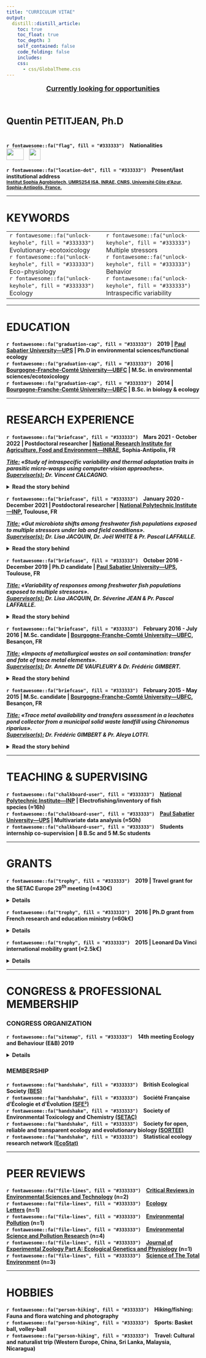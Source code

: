```yaml
---
title: "CURRICULUM VITAE"
output: 
  distill::distill_article:
    toc: true
    toc_float: true
    toc_depth: 3
    self_contained: false
    code_folding: false
    includes:
    css:
      - css/GlobalTheme.css
---
```


<p style="color: var(--title-color); font-family: var(--font-body); text-align: center; text-decoration-line: underline; font-size: 125%"> <b>Currently looking for opportunities<b></p>
<br/>
<p style='font-family: var(--font-header); font-weight: 700; color: var(--header-color); font-style: bold; font-size:175%;'>Quentin PETITJEAN, Ph.D&nbsp;<a href="mailto:q.petitjean1@gmail.com"><i class="fa fa-envelope fa-1.5x" aria-hidden="true"></i></a></p>
<div style="height: 0.125rem;"><br></div>
<p class="plain-text">
`r fontawesome::fa("flag", fill = "#333333")` &ensp; Nationalities<br/>
<img src="https://upload.wikimedia.org/wikipedia/commons/thumb/b/bc/Flag_of_France_%281794%E2%80%931815%2C_1830%E2%80%931974%2C_2020%E2%80%93present%29.svg/langfr-225px-Flag_of_France_%281794%E2%80%931815%2C_1830%E2%80%931974%2C_2020%E2%80%93present%29.svg.png" height="30px" width="45px" /> &ensp; <img src="https://upload.wikimedia.org/wikipedia/commons/thumb/0/08/Flag_of_Switzerland_%28Pantone%29.svg/langfr-800px-Flag_of_Switzerland_%28Pantone%29.svg.png" height="30px" width="30px" /></p> 

<p class="plain-text">
`r fontawesome::fa("location-dot", fill = "#333333")` &ensp; Present/last institutional address<br/>
<a href="https://maps.google.com/maps?z=16&q=institut%2Bsophia%2Bagrobiotech%2Binrae-cnrs-universit%C3%A9%2Bc%C3%B4te%2Bd%27azur%2B400%2Broute%2Bdes%2Bchappes%2Bbp%2B167%2B06903%2Bsophia%2Bantipolis%2Bcedex%2Bfrance"> <small>Institut Sophia Agrobiotech, UMR5254 ISA, INRAE, CNRS, Universit&eacute; Côte d'Azur, Sophia-Antipolis, France.</small></a></p> 

***

# KEYWORDS

<table style="border: none;">
  <tr>
    <td width='50%'>
`r fontawesome::fa("unlock-keyhole", fill = "#333333")` &ensp; Evolutionary-ecotoxicology <br/>
`r fontawesome::fa("unlock-keyhole", fill = "#333333")` &ensp; Eco-physiology <br/>
`r fontawesome::fa("unlock-keyhole", fill = "#333333")` &ensp; Ecology
</td>
    <td width='50%'>
`r fontawesome::fa("unlock-keyhole", fill = "#333333")` &ensp; Multiple stressors <br/>
`r fontawesome::fa("unlock-keyhole", fill = "#333333")` &ensp; Behavior <br/>
`r fontawesome::fa("unlock-keyhole", fill = "#333333")` &ensp; Intraspecific variability
</td>
  </tr>
</table>

***

# EDUCATION 
<p class="plain-text" style="text-align: left">
`r fontawesome::fa("graduation-cap", fill = "#333333")` &ensp; 2019 | <a href='https://www.univ-tlse3.fr/'>Paul Sabatier University—UPS</a> | Ph.D in environmental sciences/functional ecology <br/>
`r fontawesome::fa("graduation-cap", fill = "#333333")` &ensp; 2016 | <a href='https://www.ubfc.fr/'>Bourgogne-Franche-Comt&eacute; University—UBFC</a> | M.Sc. in environmental sciences/ecotoxicology  <br/>
`r fontawesome::fa("graduation-cap", fill = "#333333")` &ensp; 2014 | <a href='https://www.ubfc.fr/'>Bourgogne-Franche-Comt&eacute; University—UBFC</a> | B.Sc. in biology & ecology
</p> 
***

# RESEARCH EXPERIENCE
<p class="plain-text">
`r fontawesome::fa("briefcase", fill = "#333333")` &ensp; Mars 2021 - October 2022 | Postdoctoral researcher | <a href='https://www6.paca.inrae.fr/institut-sophia-agrobiotech'>National Research Institute for Agriculture, Food and Environment—INRAE</a>, Sophia-Antipolis, FR </p>
<p class="detailed-text">
<em><u>Title:</u> «Study of intraspecific variability and thermal adaptation traits in parasitic micro-wasps using computer-vision approaches».<br/>
<u>Supervisor(s):</u> Dr. Vincent CALCAGNO.</em><br/></p>
<details>
  <summary class= "summary">
  Read the story behind
  </summary>
<table style="border: none; width='100%';">
  <tr>
    <td style="width: 80%; vertical-align: top;">
<p class="detailed-text">
Following my previous postdoctoral experience performing lab (DNA extractions – PCR) and bioinformatics analyses, my growing interest in the intraspecific variability of responses to global changes guided me to join <a href='https://www6.paca.inrae.fr/institut-sophia-agrobiotech'>Institut Sophia Agrobiotech (ISA)</a>.<br/><br/>
More particularly, I joined <a href='https://vcalcagnoresearch.wordpress.com/'>Vincent CALCAGNO</a>'s lab to investigate the variability in activity and movement among insect populations facing temperature changes. I was involved in the <a href='https://ecophytopic.fr/recherche-innovation/proteger/projet-bidime'>BIDIME project (ANR)</a> targeted at developing innovative biological control solutions with insects, and transfer them to farmers and land managers. I collaborated with <a href='https://fr.linkedin.com/in/michela-ion-scotta'>Michela ION SCOTTA</a>, who reared 35 populations of small parasitic micro-wasps (genus <em>Trichogramma</em>) that were sampled in France along a latitudinal gradient. Michela also performed experiments in which each population was subjected to steady decreases/increases in temperature (over 2 hours, see fig. \@ref(fig:Ramps)).</p>
```r
# create the dataset
time = seq(
  from = as.POSIXct("2021-01-01 00:00"),
  to = as.POSIXct("2021-01-01 02:00"),
  by = "min"
)
temp = seq(from = 18 ,
           to = 45,
           by = (45 - 18) / floor(length(time) / 2))
tempW <- c(temp, rev(temp))
tempC <- c(rev(temp), temp)

# plot the warm and cold Ramps
par(
  mfrow = c(1, 2),
  oma = c(1, 1, 0, 0.8),
  mar = c(5, 3, 2, 0),
  mgp = c(2.2, 1, 0),
  bg="transparent"
)

plot(
  tempW[-1] ~ time,
  type = "l",
  lwd = 2.0,
  col = "#C70039",
  main = "Warm ramp",
  col.main = "#C70039",
  xlab = "Timeline hh:mm",
  ylab = "Measured Temperature (°C)"
)

plot(
  tempC[-1] ~ time,
  type = "l",
  lwd = 2.0,
  col = "#74C1D9",
  main = "Cold ramp",
  col.main = "#74C1D9",
  xlab = "Timeline hh:mm",
  ylab = "",
  yaxt = "n"
)
```
<p class="detailed-text">
The experiments were video-recorded, and my task was to use video-tracking solutions to quantify insect movements and their changes in response to temperature ramps.<br/>
I analyzed the movements of the 35 wasp populations to test for variability in thermal biology and activity patterns. My aim was to uncover patterns of local adaptation (i.e., relationship between thermal resistance and the bioclimatic area of the origin of the populations) and test for adaptive trade-offs between resistance to cold and warm temperatures.<br/><br/>
This work also inspired the development of an `r fontawesome::fa("r-project", fill = "steelblue")` package (MoveR) to easily process, filter, clean and analyze movement data obtained from video-tracking.<br/><br/>
Stay tuned for upcoming release.
</p>
</td>
    <td style="width: 20%; vertical-align: top;">
<a title="https://ecophytopic.fr/recherche-innovation/proteger/projet-bidime" href='https://ecophytopic.fr/recherche-innovation/proteger/projet-bidime'><img src="images/BidimeProjLogo.png" height="148px" width="155px" /></a></br>

<a title="https://www.inrae.fr/" href='https://www.inrae.fr/'><img src="https://upload.wikimedia.org/wikipedia/fr/thumb/2/2a/Logo-INRAE_Transparent.svg/2560px-Logo-INRAE_Transparent.svg.png" height="41px" width="155px" /></a></br>

<a title="https://anr.fr/" href='https://anr.fr/'><img src="https://anr.fr/fileadmin/_processed_/c/2/csm_ANR-blanc-sur-bleu_727e9b01cc.png" height="80px" width="155px" /></a></br>

<a title="https://ecophytopic.fr/" href='https://ecophytopic.fr/'><img src="https://ecophytopic.fr/themes/custom/ecophytopic_theme/logo.svg" height="80px" width="155px" /></a></br>

<a title="https://www6.paca.inrae.fr/institut-sophia-agrobiotech/" href='https://www6.paca.inrae.fr/institut-sophia-agrobiotech/'><img src="https://www6.paca.inrae.fr/var/internet_paca_institut_sophia_agrobiotech/storage/images/setup2/configuration/haut-de-page/logo-umr-isa/36541-7-fre-FR/Logo-UMR-ISA_inra_logo.jpg" height="113px" width="155px" /></a></br>

<a title="https://gredeg.univ-cotedazur.fr/" href='https://gredeg.univ-cotedazur.fr/'><img src="https://gredeg.univ-cotedazur.fr/uas/laboratoire-gredeg/LOGO/logo-gredeg.png" height="81px" width="155px" /></a></br>

<a title="https://www6.montpellier.inrae.fr/cbgp/" href='https://www6.montpellier.inrae.fr/cbgp/'><img src="https://www6.montpellier.inrae.fr/var/internet_montpellier_cbgp/storage/images/configuration-graphique/haut/cbgp/41081-13-fre-FR/CBGP_inra_logo.png" height="62px" width="155px" /></a></br>

<a title="https://www.astredhor.fr/" href='https://www.astredhor.fr/'><img src="https://www.astredhor.fr/image.htm?img=65796-Logo300.jpg" height="60px" width=155px" /></a></br>

<a title="https://paca.chambres-agriculture.fr/" href='https://paca.chambres-agriculture.fr/'><img src="https://paca.chambres-agriculture.fr/fileadmin/user_upload/Provence-Alpes-Cote_d_Azur/020_Inst_Paca/Interface/Logo_CA-PACA_mobile.jpg" height="55px" width="155px" /></a></br>

<a title="https://biolineagrosciences.com/" href='https://biolineagrosciences.com/'><img src="https://www.biolineagrosciences.com/wp-content/themes/bioline/img/logo-bioline_172.png" height="54px" width="155px" /></a></br>

</td>
  </tr>
</table>

<p class="detailed-text" style="text-align: center">
`r fontawesome::fa("circle-down", fill = "#333333")` For more insight about what I did within the project check the video below `r fontawesome::fa("circle-down", fill = "#333333")` 
</p>

<div class="video-container">
<a href='https://www.youtube.com/embed/Y9ltf08Iqb4'><iframe width="100%" height="100%" src="https://www.youtube.com/embed/Y9ltf08Iqb4" title="Video-phenotyping of thermal performances in minute wasps" frameborder="0" allow="accelerometer; autoplay; clipboard-write; encrypted-media; gyroscope; picture-in-picture" allowfullscreen></iframe></a>
</div>

</details>
<p class="plain-text">
`r fontawesome::fa("briefcase", fill = "#333333")` &ensp; January 2020 - December 2021 | Postdoctoral researcher | <a href='https://www.inp-toulouse.fr/fr/index.html'>National Polytechnic Institute—INP</a>, Toulouse, FR </p>
<p class="detailed-text">
<em><u>Title:</u> «Gut microbiota shifts among freshwater fish populations exposed to multiple stressors under lab and field conditions».<br/>
<u>Supervisor(s):</u> Dr. Lisa JACQUIN, Dr. Jo&euml;l WHITE & Pr. Pascal LAFFAILLE.</em><br/></p>
<details>
  <summary class= "summary">
  Read the story behind
  </summary>

<table style="border: none; width='100%';">
  <tr>
    <td style="width: 80%; vertical-align: top;">
<p class="detailed-text">
Following my Ph.D. defense, I was still Intending to increase the integration of multiple biological levels of organization in studying responses to multiple stressors. <br/><br/>
Since the literature highlighting the close relationships between physiological and behavioral responses and gut microbiota composition was flourishing, my supervisors (<a href='https://sites.google.com/site/jacquinlisa2'>Lisa JACQUIN</a>, <a href='https://scholar.google.com/citations?hl=fr&user=eI53HscAAAAJ&view_op=list_works&sortby=pubdate'>S&eacute;verine JEAN</a> and <a href='https://scholar.google.fr/citations?hl=fr&user=qMa0F0gAAAAJ&view_op=list_works&sortby=pubdate'>Pascal LAFFAILLE</a>) and I started a collaboration with <a href='https://whitejoel.weebly.com/'>Jo&euml;l WHITE</a> to investigate how multiples stressors may affect gut microbiota composition among several populations of wild fish. <br/><br/>
Fortunately, during my Ph.D., we collected the gut of all the fish involved in laboratory and reciprocal transplant experiments testing for the combined effect of trace metal contamination and immune challenge. This provided a fair amount of samples to investigate the intraspecific variability of gut microbiota composition in wild fish populations exposed to environmentally relevant stressors. Also, it allowed uncovering potential links between fish physiological and/or behavioral responses already measured during my Ph.D. and gut microbiota composition. <br/><br/>
While the COVID-19 pandemic knocked at the world's door, we were coerced to delay laboratory analyses (DNA extractions – PCR – NGS). Fortunately, I just had enough time to finish lab' and bioinformatic analyses before leaving this position for the next one. 
Currently, thanks to Margarita Granada (a Second-year master's student), final statistical analyses and writing are on the way! <br/><br/>
Stay tuned for further news to come.</p>

</p>
</td>
    <td style="width: 20%; vertical-align: top;">
      <a title="https://www.eco.omp.eu/" href='https://www.eco.omp.eu/'><img src="https://www.eco.omp.eu/wp-content/uploads/2020/04/v2_logo_ecolab_baseline_cmjn.svg" height="56px" width="155px" /></a></br>
    
    <a title="https://edb.cnrs.fr/" href='https://edb.cnrs.fr/'><img src="https://www.univ-tlse3.fr/medias/photo/logo-edb_1576487603148-png?ID_FICHE=1136458590592" height="155px" width="155px" /></a></br>
    
    <a title="https://www.ensat.fr/en/index.html" href='https://www.ensat.fr/en/index.html'><img src="https://upload.wikimedia.org/wikipedia/fr/5/57/Logo_inp_ensat_2022.png" height="65px" width="155px" /></a></br>
    
    <a title="https://www.univ-toulouse.fr/" href='https://www.univ-toulouse.fr/'><img src="https://www.univ-toulouse.fr/sites/default/files/inline-images/logo_uftmp_horizontale.svg" height="80px" width="155px" /></a></br>
    
    <a title="https://www.cnrs.fr/" href='https://www.cnrs.fr/'><img src="https://www.cnrs.fr/themes/custom/cnrs/logo.svg" height="155px" width="155px" /></a></br>
    
    <a title="https://www.genotoul.fr/" href='https://www.genotoul.fr/'><img src="https://www.genotoul.fr/wp-content/uploads/2017/01/Genotoul_logo-rvb_min.png" height="44px" width="155px" /></a></br>
</td>
  </tr>
</table>

</details>
<p class="plain-text">
`r fontawesome::fa("briefcase", fill = "#333333")` &ensp; October 2016 - December 2019 | Ph.D candidate | <a href='https://www.univ-tlse3.fr/'>Paul Sabatier University—UPS</a>, Toulouse, FR </p>
<p class="detailed-text">
<em><u>Title:</u> «Variability of responses among freshwater fish populations exposed to multiple stressors».<br/>
<u>Supervisor(s):</u> Dr. Lisa JACQUIN, Dr. S&eacute;verine JEAN & Pr. Pascal LAFFAILLE.</em><br/></p>
<details>
  <summary class= "summary">
  Read the story behind
  </summary>
<table style="border: none; width='100%';">
  <tr>
    <td style="width: 80%; vertical-align: top;">
<p class="detailed-text"> 
Freshly Graduated from Bourgogne-Franche-Comt&eacute; University with a master's in environmental sciences/ecotoxicology, I was lucky enough to work with very supportive people on stimulating and interdisciplinary projects (see my previous experiences below). Briefly, I was working on transfer, fate, and effects of contaminants on laboratory-raised organisms when new exciting questions arose. For example, could the outcomes of contaminants exposure differ according to the origin of the populations? <br/>Focusing on this question would imply working with wild populations. Still, in the wild, organisms are not only exposed to contaminants but rather to a combination of stressful conditions such as temperature changes or pathogens. This brings me to drill into evolutionary ecology and intraspecific variability to better understand how multiple stressors interact and whether the outcome of stressors exposure may differ among populations.<br/><br/>
Accordingly, I started a Ph.D. program with <a href='https://sites.google.com/site/jacquinlisa2'>Lisa JACQUIN</a>, <a href='https://scholar.google.com/citations?hl=fr&user=eI53HscAAAAJ&view_op=list_works&sortby=pubdate'>S&eacute;verine JEAN</a> and <a href='https://scholar.google.fr/citations?hl=fr&user=qMa0F0gAAAAJ&view_op=list_works&sortby=pubdate'>Pascal LAFFAILLE</a> to investigate the intraspecific variability of responses to multiple stressors among wild fish populations (<em>Gobio occitaniae</em>) and across levels of biological organization.<br/><br/>
To tackle these aims, I used complementary approaches (see fig. \@ref(fig:PhDApproaches) below) such as the analysis of large datasets collated in the field to uncover potential relationships between stressors exposure and fish health <a href='https://qpetitjean.github.io/qpetitjean_distill/publications.html#section-1'>(Petitjean et al., 2020)</a>. But also, full factorial design conducted in the lab to identify causal link between stressors exposure and plastic responses of fish from several populuations <a href='https://qpetitjean.github.io/qpetitjean_distill/publications.html#section-1'>(Petitjean et al., 2020;</a> <a href='https://qpetitjean.github.io/qpetitjean_distill/publications.html#section'> Petitjean et al., 2021)</a>. Finally, I performed a reciprocal transplant experiment in the field to unveil potential pattern of local adaptation to stressors exposure (Petitjean et al., under review).<br/>
```r
knitr::include_graphics('images/PhDApproaches.png')
```
Briefly, we found that combinations of stressors resulted in different outcomes than exposure to single stressors. Still, interactions were antagonistic, synergistic, or additive depending on the traits and level of biological organization. Accordingly, among the numerous traits measured, behavior appeared to be the most sensitive to stressors exposure. Also, populations' responses to stressors differed according to their origin. By using reciprocal transplant approaches, we found that some populations were more resistant to stream contamination with no apparent costs (no trade-off). the results of my Ph.D suggest that we need to rely on integrative and interdisciplinary approaches to improve our knowledge of the effect of multiple stressors and, more generally, global changes on populations' adaptive potential and vulnerability (see fig. \@ref(fig:PhDVensDiag)).
```r
knitr::include_graphics('images/PhDVensDiag.png')
```

For more information, see the <a href='https://qpetitjean.github.io/qpetitjean_distill/publications.html#section-2'>Publication section</a> of this website.</p>
</td>
    <td style="width: 20%; vertical-align: top;">
    <a title="https://www.eco.omp.eu/" href='https://www.eco.omp.eu/'><img src="https://www.eco.omp.eu/wp-content/uploads/2020/04/v2_logo_ecolab_baseline_cmjn.svg" height="56px" width="155px" /></a></br>
    
    <a title="https://edb.cnrs.fr/" href='https://edb.cnrs.fr/'><img src="https://www.univ-tlse3.fr/medias/photo/logo-edb_1576487603148-png?ID_FICHE=1136458590592" height="155px" width="155px" /></a></br>
    
    <a title="https://www.ensat.fr/en/index.html" href='https://www.ensat.fr/en/index.html'><img src="https://upload.wikimedia.org/wikipedia/fr/5/57/Logo_inp_ensat_2022.png" height="65px" width="155px" /></a></br>
    
    <a title="https://www.univ-toulouse.fr/" href='https://www.univ-toulouse.fr/'><img src="https://www.univ-toulouse.fr/sites/default/files/inline-images/logo_uftmp_horizontale.svg" height="80px" width="155px" /></a></br>
    
    <a title="https://www.cnrs.fr/" href='https://www.cnrs.fr/'><img src="https://www.cnrs.fr/themes/custom/cnrs/logo.svg" height="155px" width="155px" /></a></br>
    
    <a title="https://eau-grandsudouest.fr/" href='https://eau-grandsudouest.fr/'><img src="https://aides-territoires-prod.s3.fr-par.scw.cloud/aides-territoires-prod/backers/agence-de-leau-adour-garonne_logo.png" height="99px" width="155px" /></a></br>
    
    <a title="https://programmes.insu.cnrs.fr/ec2co/" href='https://programmes.insu.cnrs.fr/ec2co/'><img src="https://programmes.insu.cnrs.fr/wp-content/uploads/2019/05/logo-768x322.png" height="65px" width="155px" /></a></br>
    <a title="https://www.enseignementsup-recherche.gouv.fr/en" href='https://www.enseignementsup-recherche.gouv.fr/en'><img src="https://www.enseignementsup-recherche.gouv.fr/sites/default/files/site_logo/2022-05/1_MESR_RVB.svg" height="155px" width="155px" /></a></br>
    
</td>
  </tr>
</table>

</details> 
<p class="plain-text">
`r fontawesome::fa("briefcase", fill = "#333333")` &ensp; February 2016 - July 2016 | M.Sc. candidate | <a href='https://www.ubfc.fr/'>Bourgogne-Franche-Comt&eacute; University—UBFC</a>, Besan&ccedil;on, FR </p>
<p class="detailed-text">
<em><u>Title:</u> «Impacts of metallurgical wastes on soil contamination: transfer and fate of trace metal elements».<br/>
<u>Supervisor(s):</u> Dr. Annette DE VAUFLEURY & Dr. Fr&eacute;d&eacute;ric GIMBERT.</em><br/></p>
<details>
  <summary class= "summary">
  Read the story behind
  </summary>
<table style="border: none; width='100%';">
  <tr>
    <td style="width: 80%; vertical-align: top;">
<p class="detailed-text">
During my second year of my master's, I was still motivated to strengthen our knowledge about the effects of contaminants from different sources on animals. Also, although short, my previous research experience aroused my curiosity and the need to broaden my scope by interacting with researchers embracing various disciplines. At that time, <a href='https://chrono-environnement.univ-fcomte.fr/spip.php?page=perso&nom=GIMBERT&prenom=Fr%C3%A9d%C3%A9ric'> Fr&eacute;d&eacute;ric GIMBERT</a> and <a href='https://chrono-environnement.univ-fcomte.fr/spip.php?page=perso&nom=DE%20VAUFLEURY&prenom=Annette'> Annette DE VAUFLEURY</a> gave me the opportunity to work on an interdisciplinary study involving archeology, mineralogy, environmental chemistry, and ecotoxicology. <br/><br/>
Indeed mining and metallurgical activities are the most ancient sources of anthropogenic contamination in the environment. While the evidence of this ancient contamination is scarce, archeological surveys in eastern France unveiled several areas (i.e., districts) which have been significant places of mining and metallurgical activities in the medieval era (between the 8th and the 12th centuries). Currently, metallurgical wastes named slags are still present in numerous district soils and may represent a significant source of soil contamination. <br/><br/>
Here we aimed to characterize the mineralogical composition of slags deposited one thousand years ago and to uncover whether it could still be a significant source of soil contamination that could transfer to organisms and have harmful effects. <br/><br/>
To tackle these aims, we sampled slags and soil cores along transects starting from the center of the slag heap. We then used scanning electron microscopy with energy dispersive spectrometry (EDS) mapping and x-ray diffraction to analyze slags and soil mineralogical composition. We also conducted chemical extraction and ecotoxicity bioassays using land snail (<em>Cantareus aspersus</em>) on soil samples to assess contaminant transfers in plants and biota and infer possible harmful effects. <br/><br/>
Briefly, We found that slags that remain in the soil still release a significant amount of manganese (Mn), which is consistent with their mineralogical composition. We also uncovered that a large proportion of the Mn contamination might be available for transfers in plants and animals, especially land snails. However, we did not find any evidence of toxicity caused by soils contamination on snails (see fig. \@ref(fig:GraphAbsChemos)). <br/>
```r
GraphAbsChemos <- "https://ars.els-cdn.com/content/image/1-s2.0-S0045653521008079-ga1_lrg.jpg"
knitr::include_graphics(GraphAbsChemos)
```
This study and <a href='https://www.theses.fr/en/2016BESA2077'>previous work by Anne-Lise Mariet (former Ph.D. student) in the Vosges Mountains</a> paved the way to further projects/studies investigating the spatial occurrence, transfers, fate, and effects of metallic palaeo-pollution in eastern France (e.g., <a href='https://chrono-environnement.univ-fcomte.fr/spip.php?page=projet&projet=23'>SIDEROS</a> and <a href='https://chrono-environnement.univ-fcomte.fr/spip.php?page=projet&projet=53'>ALTERICS</a>).<br/><br/>
For more information, see the <a href='https://qpetitjean.github.io/qpetitjean_distill/publications.html#section'>Publication section</a> of this website.
</p>
</td>
    <td style="width: 20%; vertical-align: top;">
    <a title="https://chrono-environnement.univ-fcomte.fr" href='https://chrono-environnement.univ-fcomte.fr/'><img src="https://chrono-environnement.univ-fcomte.fr/IMG/siteon0.png?1512470683" height="43px" width="155px" /></a></br>
    
    <a title="https://www.univ-fcomte.fr/" href='https://www.univ-fcomte.fr/'><img src="https://upload.wikimedia.org/wikipedia/fr/7/77/Logo_Universit%C3%A9_de_Franche-Comt%C3%A9_2018.png" height="43px" width="155px" /></a></br>
    
    <a title="https://www.ubfc.fr/" href='https://www.ubfc.fr/'><img src="https://upload.wikimedia.org/wikipedia/fr/4/49/Logo_UBFC.png" height="72px" width="155px" /></a></br>
    
    <a title="https://www.cnrs.fr/" href='https://www.cnrs.fr/'><img src="https://www.cnrs.fr/themes/custom/cnrs/logo.svg" height="155px" width="155px" /></a></br>
    
    <a title="https://www.bourgognefranchecomte.fr/" href='https://www.bourgognefranchecomte.fr/'><img src="https://www.bourgognefranchecomte.fr/themes/bourg/logo.svg" height="117px" width="155px" /></a></br>
    
    <a title="https://www.culture.gouv.fr/en/Regions/Drac-Bourgogne-Franche-Comte" href='https://www.culture.gouv.fr/en/Regions/Drac-Bourgogne-Franche-Comte'><img src="https://www.culture.gouv.fr/var/culture/storage/images/_aliases/reference/7/3/0/4/3164037-1-fre-FR/LogoMCHP.PNG" height="119px" width="155px" /></a></br>
    
    <a title="https://chrono-environnement.univ-fcomte.fr/plateforme/PEA2t/?lang=en" href='https://chrono-environnement.univ-fcomte.fr/plateforme/PEA2t/?lang=en'><img src="https://chrono-environnement.univ-fcomte.fr/IMG/png/logos_pea2t.png" height="72px" width="155px" /></a></br>
    
    <a title="https://www.femto-st.fr/fr" href='https://www.femto-st.fr/fr'><img src="https://www.femto-st.fr/sites/all/themes/femto/logo.png" height="74px" width="155px" /></a></br>
</td>
  </tr>
</table>

</details>
<p class="plain-text">
`r fontawesome::fa("briefcase", fill = "#333333")` &ensp; February 2015 - May 2015 |  M.Sc. candidate | <a href='https://www.ubfc.fr/'>Bourgogne-Franche-Comt&eacute; University—UBFC</a>, Besan&ccedil;on, FR </p>
<p class="detailed-text">
<em><u>Title:</u> «Trace metal availability and transfers assessment in a leachates pond collector from a municipal solid waste landfill using Chironomus riparius».<br/>
<u>Supervisor(s):</u> Dr. Fr&eacute;d&eacute;ric GIMBERT & Pr. Aleya LOTFI.</em><br/></p>
<details>
  <summary class= "summary">
  Read the story behind
  </summary>
<table style="border: none; width='100%';">
  <tr>
    <td style="width: 80%; vertical-align: top;">
<p class="detailed-text">
While aware of the need to mitigate the increasing degradation of the environment caused by anthropogenic activities, I was motivated to strengthen our knowledge about the effects of contaminants on animals. In this context, I had the opportunity to conduct an internship with <a href='https://chrono-environnement.univ-fcomte.fr/spip.php?page=perso&nom=GIMBERT&prenom=Fr%C3%A9d%C3%A9ric'> Fr&eacute;d&eacute;ric GIMBERT</a> and <a href='https://chrono-environnement.univ-fcomte.fr/spip.php?page=perso&nom=ALEYA&prenom=Lotfi'>Lotfi ALEYA</a> to investigate the bioavailability of trace metal elements in a landfill leachate collection pond.<br/><br/>
Indeed, until 2002 household waste disposal was authorized in France, resulting in contamination of the surrounding environment, primarily through contaminants leaching. To reduce environmental contamination entailed by this mode of waste storage, the Etueffont landfill (i.e., study site) set up a lagoon ponds system collecting landfill leachates.<br/><br/>
Here, we aimed to better understand whether leachates released in the ponds may induce the accumulation of trace metal elements in biota (i.e., bioaccumulation kinetics) and how water and sediment may contribute to the observed bioaccumulation' patterns.<br/><br/>
To tackle these aims, we used an active biomonitoring approach through caging laboratory-raised midges larvae (<em>Chironomus riparius</em>) in the first landfill leachate collection pond. More particularly, we used two types of cages to either expose the larvae to water only or water and sediment for a five days maximum duration (see fig. \@ref(fig:CagesTypes)).<br/>
```r
cagesURL <- "https://media.springernature.com/full/springer-static/image/art%3A10.1007%2Fs11356-016-8261-1/MediaObjects/11356_2016_8261_Fig2_HTML.gif"
knitr::include_graphics(cagesURL)
```
Back in the laboratory, we performed subcellular fractionation of the midges to measure trace metal bioaccumulation in the cytosolic (i.e., sensitive fraction) and insoluble fractions. We then modeled the bioaccumulation kinetic for each contaminant and fraction. This helped to discuss the primary source of contaminant transfers (i.e., water and/or sediment), contaminant bioavailability, and the potential threat entailed by landfill leachates on biota.<br/><br/>
For more information, see the <a href='https://qpetitjean.github.io/qpetitjean_distill/publications.html#section-3'>Publication section</a> of this website.</p>
</p>
</td>
    <td style="width: 20%; vertical-align: top;">
    <a title="https://chrono-environnement.univ-fcomte.fr/" href='https://chrono-environnement.univ-fcomte.fr/'><img src="https://chrono-environnement.univ-fcomte.fr/IMG/siteon0.png?1512470683" height="43px" width="155px" /></a></br>
    
    <a title="https://www.univ-fcomte.fr/" href='https://www.univ-fcomte.fr/'><img src="https://upload.wikimedia.org/wikipedia/fr/7/77/Logo_Universit%C3%A9_de_Franche-Comt%C3%A9_2018.png" height="43px" width="155px" /></a></br>
    
    <a title="https://www.ubfc.fr/" href='https://www.ubfc.fr/'><img src="https://upload.wikimedia.org/wikipedia/fr/4/49/Logo_UBFC.png" height="72px" width="155px" /></a></br>
    
    <a title="https://www.cnrs.fr/" href='https://www.cnrs.fr/'><img src="https://www.cnrs.fr/themes/custom/cnrs/logo.svg" height="155px" width="155px" /></a></br>
    
    <a title="https://www.bourgognefranchecomte.fr/" href='https://www.bourgognefranchecomte.fr/'><img src="https://www.bourgognefranchecomte.fr/themes/bourg/logo.svg" height="117px" width="155px" /></a></br>
    
</td>
  </tr>
</table>
    
</details>
***

# TEACHING & SUPERVISING
<p class="plain-text" style="text-align: left">
`r fontawesome::fa("chalkboard-user", fill = "#333333")` &ensp; <a href='https://www.inp-toulouse.fr/fr/index.html'>National Polytechnic Institute—INP</a> | Electrofishing/inventory of fish species&nbsp;(≈16h) <br/>
`r fontawesome::fa("chalkboard-user", fill = "#333333")` &ensp; <a href='https://www.univ-tlse3.fr/'>Paul Sabatier University—UPS</a> | Multivariate data analysis&nbsp;(≈50h) <br/>
`r fontawesome::fa("chalkboard-user", fill = "#333333")` &ensp; Students internship co-supervision | 8 B.Sc and 5 M.Sc students
</p>
***

# GRANTS
<p class="plain-text" style="text-align: left">
`r fontawesome::fa("trophy", fill = "#333333")` &ensp; 2019 | Travel grant for the SETAC Europe 29<sup>th</sup> meeting&nbsp;(≈430€) </p>
<details>
  <summary class= "summary">
  Details
  </summary>
  
  <p style="text-align:center;">
  <img src="https://helsinki.setac.org/wp-content/uploads/2018/02/Helsinki-website-logos-banner-.jpg" height="80px" width="470px" /></p>
  <p class="detailed-text">
  Grant programme supported by the SETAC Europe reinvestment fund and Syngenta to help student members participating to the <a href='https://helsinki.setac.org/welcome/'>SETAC Europe 29<sup>th</sup> meeting</a> meeting (Up to maximum 250€, Travel costs only, visa and accommodation are not included).
</p>
</details>
<p class="plain-text">
`r fontawesome::fa("trophy", fill = "#333333")` &ensp; 2016 | Ph.D grant from French research and education ministry&nbsp;(≈60k€) </p>
<details>
  <summary class= "summary">
  Details
  </summary>
  
  <p style="text-align:center;">
  <img src="https://upload.wikimedia.org/wikipedia/commons/thumb/f/f1/Minist%C3%A8re_de_l%27Enseignement_Sup%C3%A9rieur_et_de_la_Recherche.png/1280px-Minist%C3%A8re_de_l%27Enseignement_Sup%C3%A9rieur_et_de_la_Recherche.png" height="75px" width="105px" /> &ensp; 
  <img src="https://www.univ-tlse3.fr/medias/photo/logo-ed-sdu2e_1578590506112-jpg?ID_FICHE=1136458588340" height="80px" width="113px" /> &ensp; 
  <img src="https://www.univ-toulouse.fr/sites/default/files/inline-images/logo_uftmp_horizontale.svg" height="75px" width="143px" /></p>
<p class="detailed-text">
3 years stipend allowed by the French research and education ministry to study the variability of responses among freshwater fish populations (<em>Gobio occitaniae</em>) exposed to multiple stressors at the <a href='https://www.univ-tlse3.fr/'>Paul Sabatier University—UPS</a>.
</p>
</details>
<p class="plain-text">
`r fontawesome::fa("trophy", fill = "#333333")` &ensp; 2015 | Leonard Da Vinci international mobility grant&nbsp;(≈2.5k€) </p>
<details>
  <summary class= "summary">
  Details
  </summary>
  
  <p style="text-align:center;">
  <img src="https://upload.wikimedia.org/wikipedia/fr/c/ce/NUI%2C_Galway.png" height="70px" width="155px" /> &ensp; 
  <img src="https://upload.wikimedia.org/wikipedia/commons/thumb/b/b7/Flag_of_Europe.svg/1280px-Flag_of_Europe.svg.png" height="70px" width="105px" /></p>
<p class="detailed-text">
European grant supporting individual mobility projects to acquire training and professional experience within Europe. <br/></p>
<p class="detailed-text">
I conducted a 3.5 month internship (June 2014 to mid-september 2014) in the Plant Ecology Research Unit (PERU) of the <a href='https://www.nuigalway.ie/'>National University of Ireland Galway (NUIG)</a> under the supervision of <a href='https://www.universityofgalway.ie/science-engineering/school-of-natural-sciences/disciplines/botany-plant-science/research/plant-and-algal-marine-ecology/michelinesheehyskeffington/'>Micheline Sheehy Skeffington</a>. Micheline is currently emeritus at NUIG and a long-standing fighter of gender discrimination (<a href='https://michelinesthreeconditions.wordpress.com/'>see here for more infos</a>).
I have mainly assisted Micheline and it's former team members (James Owens and Sarah O'loughlin-Irwin) to conduct plants inventories in heatland and hay meadows.
I have also worked to update the collection of the university of Galway' herbarium. <br/></p>
<p class="detailed-text">
<u>Internship subjects:</u> <br/>
«Restoring plant species richness and forage quality to hay meadows on the River Shannon, Ireland.»
<br/>
«Ecology and conservation of <em>Arctostaphylos</em> heath in the Burren, Western Ireland.»
</p>
</details>

***

# CONGRESS & PROFESSIONAL MEMBERSHIP
### CONGRESS ORGANIZATION
<p class="plain-text">
`r fontawesome::fa("sitemap", fill = "#333333")` &ensp; 14th meeting Ecology and Behaviour (E&B) 2019</p>
<details>
  <summary class= "summary">
  Details
  </summary>
<p class="detailed-text">
The « Ecology and Behaviour » conferences are organized by and for young researchers. These events are an ideal opportunity for master, Ph.D. students, and postdocs to share their works with other researchers in ecology, evolutionary biology, and behavioral ecology. <br/></p>
<p class="detailed-text">
As Co-organizer, chairman (Ecotoxicology & Ecophysiology session), and financial manager (Fundraising: 20k€) of the <a href='https://eb2019.sciencesconf.org/'>14th meeting Ecology and Behaviour (E&B) 2019</a>, I am delighted to have participated in this outstanding achievement which gathered more than 160 attendees and 14 keynote speakers around 56 platform presentations and 38 posters. <br/></p>
<p style="text-align:center;">
  <img src="https://eb2019.sciencesconf.org/data/pages/affiche_EB2019finale500.jpg" height="778px" width="540px" /></p>
</details>

### MEMBERSHIP 
<p class="plain-text" style="text-align: left">
`r fontawesome::fa("handshake", fill = "#333333")` &ensp; British Ecological Society&nbsp;<a href='https://www.britishecologicalsociety.org/'>(BES)</a> <br/>
`r fontawesome::fa("handshake", fill = "#333333")` &ensp; Soci&eacute;t&eacute; Française d’&Eacute;cologie et d’&Eacute;volution&nbsp;<a href='https://sfecologie.org/'>(SFE²)</a> <br/>
`r fontawesome::fa("handshake", fill = "#333333")` &ensp; Society of Environmental Toxicology and Chemistry&nbsp;<a href='https://www.setac.org/'>(SETAC)</a> <br/>
`r fontawesome::fa("handshake", fill = "#333333")` &ensp; Society for open, reliable and transparent ecology and evolutionary biology&nbsp;<a href='https://www.sortee.org/'>(SORTEE)</a> <br/>
`r fontawesome::fa("handshake", fill = "#333333")` &ensp; Statistical ecology research network&nbsp;<a href='https://sites.google.com/site/gdrecostat/'>(EcoStat)</a></p>

***

# PEER REVIEWS
<p class="plain-text" style="text-align: left">
`r fontawesome::fa("file-lines", fill = "#333333")` &ensp; <a href='https://www.tandfonline.com/journals/best20'>Critical Reviews in Environmental Sciences and Technology</a>&nbsp;(n=2)<br/>
`r fontawesome::fa("file-lines", fill = "#333333")` &ensp; <a href='https://onlinelibrary.wiley.com/journal/14610248'>Ecology Letters</a>&nbsp;(n=1)<br/>
`r fontawesome::fa("file-lines", fill = "#333333")` &ensp; <a href='https://www.sciencedirect.com/journal/environmental-pollution'>Environmental Pollution</a>&nbsp;(n=1)<br/>
`r fontawesome::fa("file-lines", fill = "#333333")` &ensp; <a href='https://www.springer.com/journal/11356'>Environmental Science and Pollution Research</a>&nbsp;(n=4)<br/>
`r fontawesome::fa("file-lines", fill = "#333333")` &ensp; <a href='https://onlinelibrary.wiley.com/journal/24715646'>Journal of Experimental Zoology Part A: Ecological Genetics and Physiology</a>&nbsp;(n=1)<br/>
`r fontawesome::fa("file-lines", fill = "#333333")` &ensp; <a href='https://www.sciencedirect.com/journal/science-of-the-total-environment'>Science of The Total Environment</a>&nbsp;(n=3)<br/>
</p>

***

# HOBBIES
<p class="plain-text">
`r fontawesome::fa("person-hiking", fill = "#333333")` &ensp; Hiking/fishing: Fauna and flora watching and photography <br/>
`r fontawesome::fa("person-hiking", fill = "#333333")` &ensp; Sports: Basket ball, volley-ball <br/>
`r fontawesome::fa("person-hiking", fill = "#333333")` &ensp; Travel: Cultural and naturalist trip (Western Europe, China, Sri Lanka, Malaysia, Nicaragua)</p>
